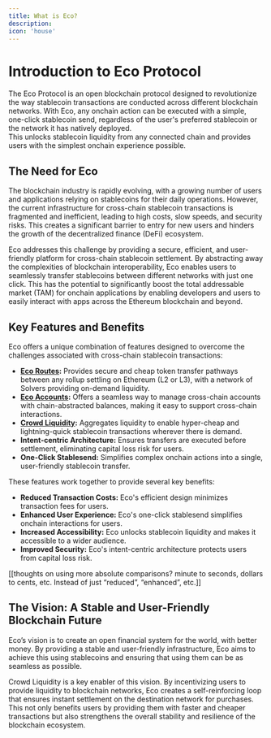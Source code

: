 ```yaml
---
title: What is Eco?
description: 
icon: 'house'
---
```


# Introduction to Eco Protocol

The Eco Protocol is an open blockchain protocol designed to revolutionize the way stablecoin transactions are 
conducted across different blockchain networks.  With Eco, any onchain action can be executed with a simple, 
one-click stablecoin send, regardless of the user's preferred stablecoin or the network it has natively deployed.  
This unlocks stablecoin liquidity from any connected chain and provides users with the simplest onchain experience possible. 

## The Need for Eco

The blockchain industry is rapidly evolving, with a growing number of users and applications relying on stablecoins 
for their daily operations.  However, the current infrastructure for cross-chain stablecoin transactions is fragmented 
and inefficient, leading to high costs, slow speeds, and security risks.  This creates a significant barrier to entry 
for new users and hinders the growth of the decentralized finance (DeFi) ecosystem. 

Eco addresses this challenge by providing a secure, efficient, and user-friendly platform for cross-chain stablecoin
 settlement.  By abstracting away the complexities of blockchain interoperability, Eco enables users to seamlessly 
 transfer stablecoins between different networks with just one click.  This has the potential to significantly boost 
 the total addressable market (TAM) for onchain applications by enabling developers and users to easily interact with 
 apps across the Ethereum blockchain and beyond. 

## Key Features and Benefits

Eco offers a unique combination of features designed to overcome the challenges associated with cross-chain stablecoin transactions: 

- **[Eco Routes](routes/overview):** Provides secure and cheap token transfer pathways between any rollup settling on Ethereum 
(L2 or L3), with a network of Solvers providing on-demand liquidity.
- **[Eco Accounts](accounts/overview):** Offers a seamless way to manage cross-chain accounts with chain-abstracted balances, 
making it easy to support cross-chain interactions.
- **[Crowd Liquidity](crowd-liquidity/overview):** Aggregates liquidity to enable hyper-cheap and lightning-quick stablecoin transactions wherever there is demand.
- **Intent-centric Architecture:** Ensures transfers are executed before settlement, eliminating capital loss risk for users.
- **One-Click Stablesend:** Simplifies complex onchain actions into a single, user-friendly stablecoin transfer.

These features work together to provide several key benefits: 

- **Reduced Transaction Costs:** Eco's efficient design minimizes transaction fees for users.
- **Enhanced User Experience:** Eco's one-click stablesend simplifies onchain interactions for users.
- **Increased Accessibility:** Eco unlocks stablecoin liquidity and makes it accessible to a wider audience.
- **Improved Security:** Eco's intent-centric architecture protects users from capital loss risk.

[[thoughts on using more absolute comparisons? minute to seconds, dollars to cents, etc. Instead of just “reduced”, “enhanced”, etc.]]

## The Vision: A Stable and User-Friendly Blockchain Future

Eco’s vision is to create an open financial system for the world, with better money. 
By providing a stable and user-friendly infrastructure, Eco aims to achieve this using 
stablecoins and ensuring that using them can be as seamless as possible.

Crowd Liquidity is a key enabler of this vision.  By incentivizing users to provide liquidity to 
blockchain networks, Eco creates a self-reinforcing loop that ensures instant settlement on the destination 
network for purchases.  This not only benefits users by providing them with faster and cheaper transactions 
but also strengthens the overall stability and resilience of the blockchain ecosystem.